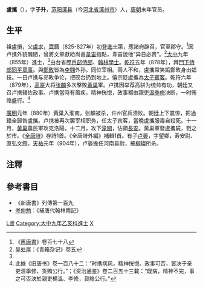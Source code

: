 '''盧攜'''（{{bd|？||880年|catIdx=L盧}}），字'''子升'''，[[范阳郡|范阳]][[涿县|涿县]]（今[[河北省|河北省]][[涿州市|涿州市]]）人，[[唐朝|唐朝]]末年官员。

== 生平 ==
祖盧損，父[[盧求|盧求]]，[[寶曆_(唐朝)|寶曆]]（825-827年）初登[[進士|進士]]第，應諸府辟召，官至郡守。<ref name="#1">《[[舊唐書|舊唐書]]》卷百七十八</ref>因卢携外貌醜陋，曾將文章獻給尚書[[韋宙|韋宙]]指點，韋宙說他“异日必贵”。<ref>[[吴处厚|吴处厚]]：《青箱杂记》卷五</ref>[[大中_(唐朝)|大中]]九年（855年）進士，<ref name="#1"/>由台省歷[[戶部侍郎|戶部侍郎]]、[[翰林學士|翰林學士]]。[[乾符|乾符]]五年（878年），拜[[門下侍郎|門下侍郎]][[同平章事|同平章事]]。與[[鄭畋|鄭畋]]皆為[[李翱|李翱]]外孙，同位宰相。兩人不和，盧攜常笑詬鄭畋身出娼技。一日卢携与郑畋争论，把砚台扔到地上。僖宗貶盧攜為[[太子賓客|太子賓客]]。乾符六年（879年），[[高骈|高骈]]大将[[张麟|张麟]]多次擊敗[[黃巢|黃巢]]軍。卢携因举荐高骈为统帅有功，朝廷又召卢携辅佐政事。卢携當時有風疾，精神恍惚，政事都由親吏[[温季修|温季修]]决断，一时贿赂盛行。<ref>此據《旧唐书》卷一百八十二：“时携病风，精神恍惚。政事可否，皆决于亲吏温季修，货贿公行。”；《资治通鉴》卷二百五十三載：“既病，精神不完，事之可否決於親吏楊溫、李修，貨賂公行。”</ref>

[[廣明_(唐朝)|廣明]]元年（880年）黃巢入淮南，张麟被杀，许州官兵溃败。朝廷上下震惊，把過錯全歸咎盧攜。卢携被再次罢宰相职务，任太子宾客，當晚盧攜服毒自殺死。十一月，[[黃巢|黃巢]]農民軍攻克洛陽，十二月，攻下[[潼關|潼關]]，佔領[[長安|長安]]。黃巢軍發盧攜屍，戮之於市。《[[全唐詩|全唐詩]]》存詩1首。《全唐詩外編》補輯1首。有子[[卢晏|卢晏]]，字望卿，寿安尉、直弘文館。[[天祐_(唐朝)|天祐]]元年（904年），卢晏擔任河南县尉，被[[柳璨|柳璨]]所杀。

==注釋==
{{reflist}}
==參考書目==
* 《新唐書》列傳第一百九
* [[岑仲勉|岑仲勉]]：《補唐代翰林兩記》
[[Category:唐朝宰相|L盧]]
[[Category:大中九年乙亥科進士|Category:大中九年乙亥科進士]]
[[Category:范陽盧氏|X]]